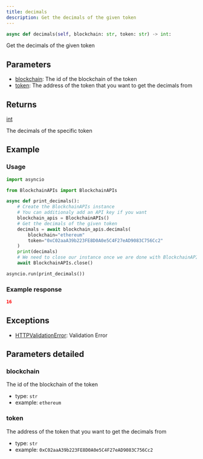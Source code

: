 ```yaml
---
title: decimals
description: Get the decimals of the given token
---
```



```py
async def decimals(self, blockchain: str, token: str) -> int:
```
Get the decimals of the given token

## Parameters

 - [blockchain](#blockchain): The id of the blockchain of the token
 - [token](#token): The address of the token that you want to get the decimals from

## Returns

<CodeBlock language="python">
    <a href="/docs/python-sdk/models/int">int</a>
</CodeBlock>

The decimals of the specific token
## Example

### Usage

```py
import asyncio

from BlockchainAPIs import BlockchainAPIs

async def print_decimals():
    # Create the BlockchainAPIs instance
    # You can additionaly add an API key if you want
    blockchain_apis = BlockchainAPIs()
    # Get the decimals of the given token
    decimals = await blockchain_apis.decimals(
        blockchain="ethereum"
        token="0xC02aaA39b223FE8D0A0e5C4F27eAD9083C756Cc2"
    )
    print(decimals)
    # We need to close our instance once we are done with BlockchainAPIs
    await BlockchainAPIs.close()

asyncio.run(print_decimals())
```

### Example response


```json
16
```
## Exceptions

- [HTTPValidationError](/docs/python-sdk/exceptions/HTTPValidationError): Validation Error

## Parameters detailed
### blockchain

The id of the blockchain of the token
- type: `str`
- example: `ethereum`

### token

The address of the token that you want to get the decimals from
- type: `str`
- example: `0xC02aaA39b223FE8D0A0e5C4F27eAD9083C756Cc2`

